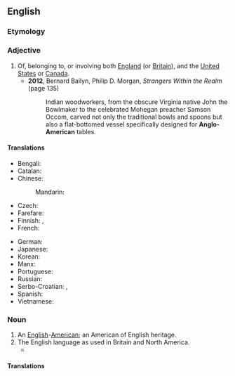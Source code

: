 ==English==
{{wikipedia}}

===Etymology===
{{prefix|en|Anglo|American}}

===Adjective===
{{en-adj|-}}

# Of, belonging to, or involving both [[England]] (or [[Britain]]), and the [[United States]] or [[Canada]].
#* '''2012''', Bernard Bailyn, ‎Philip D. Morgan, ''Strangers Within the Realm'' (page 135)
#*: Indian woodworkers, from the obscure Virginia native John the Bowlmaker to the celebrated Mohegan preacher Samson Occom, carved not only the traditional bowls and spoons but also a flat-bottomed vessel specifically designed for '''Anglo-American''' tables.

====Translations====
{{trans-top|of relating to England and USA}}
* Bengali: {{t|bn|ইঙ্গ মার্কিন}}
* Catalan: {{t+|ca|angloamericà}}
* Chinese:
*: Mandarin: {{t|cmn|[[英美]][[的]]|tr=Yīng-Měi de}}
* Czech: {{t|cs|angloamerický|m}}
* Farefare: {{t|gur|ɩŋɔ-amɛ}}
* Finnish: {{t+|fi|angloamerikkalainen}}, {{t|fi|englantilais-amerikkalainen}}
* French: {{t+|fr|anglo-américain}}
{{trans-mid}}
* German: {{t+|de|angloamerikanisch}}
* Japanese: {{t+|ja|米英}}
* Korean: {{t|ko|잉글랜드계 미국인|sc=Kore}}
* Manx: {{t|gv|Anglo-Americaanagh}}
* Portuguese: {{t+|pt|anglo-americano}}
* Russian: {{t+|ru|англо-америка́нский}}
* Serbo-Croatian: {{t+|sh|angloamerički}}, {{t|sh|англоамерички}}
* Spanish: {{t+|es|angloamericano}}
* Vietnamese: {{t|vi|Anh Mỹ}}
{{trans-bottom}}

===Noun===
{{en-noun}}

# An [[English]]-[[American]]; an American of English heritage.
# The English language as used in Britain and North America.
#* {{quote-journal|1=en|year=2012|author=James Lambert|title=Beyond ''Hobson-Jobson'': A new lexicography for Indian English|journal=World Englishes|page=306|url=https://benjamins.com/catalog/eww.33.3.03lam
|text=The assumption is that for a substantial part of the vocabulary, '''Anglo-American''' and Indian English coincide exactly.}}

====Translations====
{{trans-see|English-American}}
